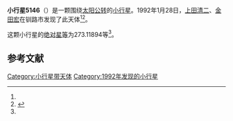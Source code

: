 {{Infobox planet
| bgcolour = #FFFFC0
| name = 5146 Moiwa
| symbol = 
| image = 
| caption = 
| discovery = yes
| discovery_ref = 
| discoverer = [[上田清二|上田清二]]、[[金田宏|金田宏]]
| discovery_site = [[钏路市|钏路市]] 
| discovered = 1992年1月28日
| designations = yes
| mp_name = 
| named_after = 
| alt_names = 1992 BP/ 1974 DC2 / 1974 DE2 / 1975 LH / 1980 RS6 / 1980 TX6 / 1988 JU2
| mp_category = [[主带小行星|主带小行星]]
| orbit_ref = <ref name="a">[http://ssd.jpl.nasa.gov/sbdb.cgi?sstr=5146 5146 Moiwa] {{Wayback|url=http://ssd.jpl.nasa.gov/sbdb.cgi?sstr=5146 |date=20201124012034 }}，小行星數據庫瀏覽器（JPL Small-Body Database Browser）－[[美国国家航空航天局|美国国家航空航天局]]喷气推进实验室</ref>
| epoch = 2456400.5 (2013年4月18日更新)
| aphelion = {{convert|3.1680685|AU|km|3|abbr=on|lk=out}}
| perihelion = {{convert|2.3195271|AU|km|3|abbr=on}}
| semimajor = {{convert|2.7437978|AU|km|3|abbr=on}}
| eccentricity = 0.154629
| period = 1660.070653 [[日|日]]<br />4.55[[儒略年|儒略年]]
| avg_speed = 
| inclination = 13.85997
| asc_node = 338.62809
| mean_anomaly = 
| arg_peri = 273.11894
| satellites = 
| physical_characteristics = yes
| dimensions = 
| mass = 
| density = 
| surface_grav = 
| escape_velocity = 
| sidereal_day = 
| axial_tilt = 
| pole_ecliptic_lat = 
| pole_ecliptic_lon = 
| albedo = 
| temperatures= 
| temp_name1 = 
| mean_temp_1 = 
| max_temp_1 = 
| temp_name2 = 
| max_temp_2 = 
| spectral_type = 
| abs_magnitude = 273.11894
}}

'''小行星5146'''（{{lang-en|5146 Moiwa}}）是一颗围绕[[太阳|太阳]][[公转|公转]]的[[小行星|小行星]]。1992年1月28日，[[上田清二|上田清二]]、[[金田宏|金田宏]]在钏路市发现了此天体<ref name="a" /><ref>{{cite news|title=小行星列表|url=http://cfa-www.harvard.edu/iau/lists/NumberedMPs.txt|accessdate=2013-07-08|newspaper=哈佛大学|archive-date=2008-05-17|archive-url=https://web.archive.org/web/20080517010638/http://cfa-www.harvard.edu/iau/lists/NumberedMPs.txt|dead-url=no}}</ref>。

这颗小行星的[[绝对星等|绝对星等]]为273.11894等<ref name="a" />。

==参考文献==
{{reflist}}
{{Minor Planet Number|[[小行星5145|小行星5145]]|[[小行星5147|小行星5147]]}}

{{小天体}}

[[Category:小行星带天体|Category:小行星带天体]]
[[Category:1992年发现的小行星|Category:1992年发现的小行星]]

{{asteroid-stub}}